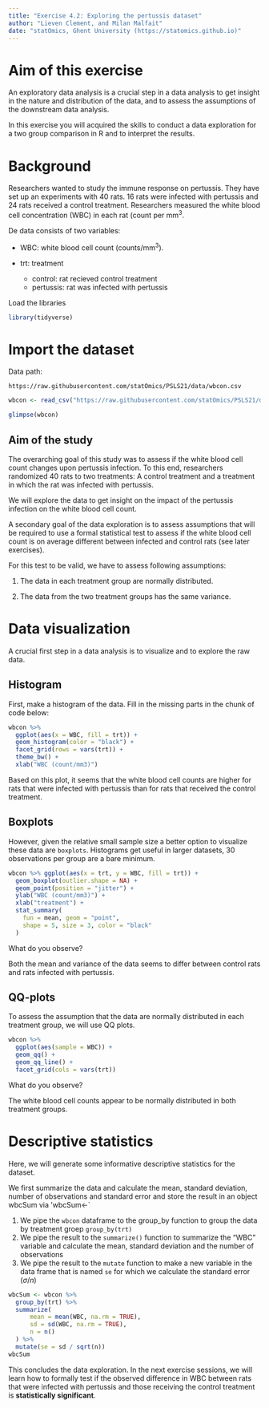 ```yaml
---
title: "Exercise 4.2: Exploring the pertussis dataset"
author: "Lieven Clement, and Milan Malfait"
date: "statOmics, Ghent University (https://statomics.github.io)"
---
```


# Aim of this exercise

An exploratory data analysis is a crucial step in a data analysis to get
insight in the nature and distribution of the data, and to assess the
assumptions of the downstream data analysis. 

In this exercise you will acquired the skills to conduct a data exploration for a two group comparison in R and to interpret the results. 

# Background 

Researchers wanted to study the immune response on pertussis. 
They have set up an experiments with 40 rats. 
16 rats were infected with pertussis and 24 rats received a control treatment. 
Researchers measured the white blood cell concentration (WBC) in each rat (count per mm$^3$. 

De data consists of two variables:

- WBC: white blood cell count (counts/mm$^3$). 
- trt: treatment

    - control: rat recieved control treatment
    - pertussis: rat was infected with pertussis

Load the libraries

```r
library(tidyverse)
```

# Import the dataset

Data path:

  `https://raw.githubusercontent.com/statOmics/PSLS21/data/wbcon.csv`


```r
wbcon <- read_csv("https://raw.githubusercontent.com/statOmics/PSLS21/data/wbcon.csv")
```

```r
glimpse(wbcon)
```

## Aim of the study

The overarching goal of this study was to assess if the white blood cell count changes upon pertussis infection. To this end, researchers randomized 40 rats
to two treatments: A control treatment and a treatment in which the rat was infected with pertussis.

We will explore the data to get insight on the impact of the pertussis infection on the white blood cell count. 

A secondary goal of the data exploration is to assess assumptions that will be required to use a formal statistical test to assess if the white blood cell count is on average different between infected and control rats (see later exercises). 

For this test to be valid, we have to assess following assumptions:

1. The data in each treatment group are normally distributed.

2. The data from the two treatment groups has the same variance.


# Data visualization

A crucial first step in a data analysis is to visualize and to explore the raw
data.

## Histogram 

First, make a histogram of the data. Fill in the
missing parts in the chunk of code below:

```r
wbcon %>%
  ggplot(aes(x = WBC, fill = trt)) +
  geom_histogram(color = "black") +
  facet_grid(rows = vars(trt)) +
  theme_bw() +
  xlab("WBC (count/mm3)")
```

Based on this plot, it seems that the white blood cell counts 
are higher for rats that were infected with pertussis than for rats that received the control treatment.

## Boxplots

However, given the relative small sample size a better option to visualize these data are `boxplots`.
Histograms get useful in larger datasets,  30 observations per group are a bare minimum. 

```r
wbcon %>% ggplot(aes(x = trt, y = WBC, fill = trt)) +
  geom_boxplot(outlier.shape = NA) +
  geom_point(position = "jitter") +
  ylab("WBC (count/mm3)") +
  xlab("treatment") +
  stat_summary(
    fun = mean, geom = "point",
    shape = 5, size = 3, color = "black"
  )
```

What do you observe?

Both the mean and variance of the data seems to differ between control rats and rats infected with pertussis.

## QQ-plots

To assess the assumption that the data are normally distributed in each treatment group, we will use QQ plots.

```r
wbcon %>%
  ggplot(aes(sample = WBC)) +
  geom_qq() +
  geom_qq_line() +
  facet_grid(cols = vars(trt))
```

What do you observe? 

The white blood cell counts appear to be normally distributed in both treatment groups. 

# Descriptive statistics

Here, we will generate some informative descriptive statistics
for the dataset.

We first summarize the data and calculate the mean, standard
deviation, number of observations and standard error and store the
result in an object wbcSum via 'wbcSum<-`

1. We pipe the `wbcon` dataframe to the group_by function to group
the data by treatment groep `group_by(trt)`
2. We pipe the result to the `summarize()` function to summarize
the "WBC" variable and calculate the mean, standard deviation and
the number of observations
3. We pipe the result to the `mutate` function to make a new
variable in the data frame that is named `se` for which we calculate the
standard error ($\sigma / n$)

```r
wbcSum <- wbcon %>%
  group_by(trt) %>%
  summarize(
      mean = mean(WBC, na.rm = TRUE),
      sd = sd(WBC, na.rm = TRUE),
      n = n()
  ) %>%
  mutate(se = sd / sqrt(n))
wbcSum
```


This concludes the data exploration. In the next exercise sessions, we will learn how to formally
test if the observed difference in WBC between rats that were infected with pertussis and those receiving the control treatment is **statistically significant**.
